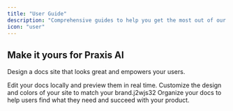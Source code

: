 ```yaml
---
title: "User Guide"
description: "Comprehensive guides to help you get the most out of our product"
icon: "user"
---
```


## Make it yours for Praxis AI

Design a docs site that looks great and empowers your users.

<Columns cols={2}>
  <Card title="User Guide" icon="pen-to-square" href="/development">
    Edit your docs locally and preview them in real time.
  </Card>
  <Card title="Administrator Guide" icon="palette" href="/essentials/settings">
    Customize the design and colors of your site to match your brand.j2wjs32
  </Card>
  <Card title="Prompt Library" icon="map" href="/essentials/navigation">
    Organize your docs to help users find what they need and succeed with your
    product.
  </Card>
</Columns>
